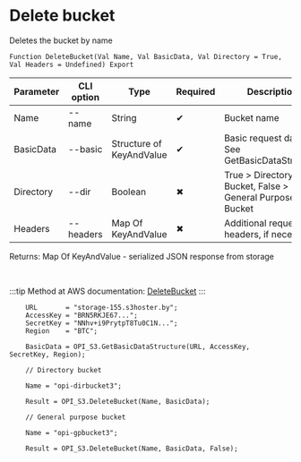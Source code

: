 ﻿---
sidebar_position: 2
---


# Delete bucket
 Deletes the bucket by name



`Function DeleteBucket(Val Name, Val BasicData, Val Directory = True, Val Headers = Undefined) Export`

  | Parameter | CLI option | Type | Required | Description |
  |-|-|-|-|-|
  | Name | --name | String | &#x2714; | Bucket name |
  | BasicData | --basic | Structure of KeyAndValue | &#x2714; | Basic request data. See GetBasicDataStructure |
  | Directory | --dir | Boolean | &#x2716; | True > Directory Bucket, False > General Purpose Bucket |
  | Headers | --headers | Map Of KeyAndValue | &#x2716; | Additional request headers, if necessary |

  
  Returns:  Map Of KeyAndValue - serialized JSON response from storage

<br/>

:::tip
Method at AWS documentation: [DeleteBucket](https://docs.aws.amazon.com/AmazonS3/latest/API/API_DeleteBucket.html)
:::
<br/>


```bsl title="1C:Enterprise/OneScript code example"
    URL       = "storage-155.s3hoster.by";
    AccessKey = "BRN5RKJE67...";
    SecretKey = "NNhv+i9PrytpT8Tu0C1N...";
    Region    = "BTC";

    BasicData = OPI_S3.GetBasicDataStructure(URL, AccessKey, SecretKey, Region);

    // Directory bucket

    Name = "opi-dirbucket3";

    Result = OPI_S3.DeleteBucket(Name, BasicData);

    // General purpose bucket

    Name = "opi-gpbucket3";

    Result = OPI_S3.DeleteBucket(Name, BasicData, False);
```
 




